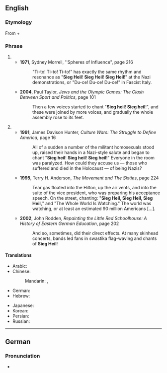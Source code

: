 ==English==
{{wikipedia}}

===Etymology===
From {{etyl|de|en}} {{term|Sieg||lang=de|victory}} + {{term|Heil||lang=de|hail}}

===Phrase===
{{en-phrase|[[Sieg#German|Sieg]] [[heil#German|Heil]]}}

# {{non-gloss definition|A common [[chant]] at political rallies in [[Nazi Germany]], meaning roughly "Hail Victory!"}}
#* '''1971''', Sydney Morrell, ''Spheres of Influence", page 216
#*: "Ti-to! Ti-to! Ti-to!" has exactly the same rhythm and resonance as "'''Sieg Heil'''! '''Sieg Heil'''! '''Sieg Heil'''!" at the Nazi demonstrations, or "Du-ce! Du-ce! Du-ce!" in Fascist Italy.
#* '''2004''', Paul Taylor, ''Jews and the Olympic Games: The Clash Between Sport and Politics'', page 101
#*: Then a few voices started to chant "'''Sieg heil'''! '''Sieg heil'''!", and these were joined by more voices, and gradually the whole assembly rose to its feet.
# {{non-gloss definition|An [[evocation]] of the memory of the German [[Third Reich]] and Adolf Hitler.}}
#* '''1991''', James Davison Hunter, ''Culture Wars: The Struggle to Define America'', page 16
#*: All of a sudden a number of the militant homosexuals stood up, raised their hands in a Nazi-style salute and began to chant "'''Sieg heil'''! '''Sieg heil'''! '''Sieg heil'''!" Everyone in the room was paralyzed. How could they accuse us — those who suffered and died in the Holocaust — of being Nazis?
#* '''1995''', Terry H. Anderson, ''The Movement and The Sixties'', page 224
#*: Tear gas floated into the Hilton, up the air vents, and into the suite of the vice president, who was preparing his acceptance speech. On the street, chanting: "'''Sieg Heil, Sieg Heil, Sieg Heil,'''" and "The Whole World Is Watching." The world was watching, or at least an estimated 90 million Americans […].
#* '''2002''', John Rodden, ''Repainting the Little Red Schoolhouse: A History of Eastern German Education'', page 202
#*: And so, sometimes, did their direct effects. At many skinhead concerts, bands led fans in swastika flag-waving and chants of '''Sieg Heil'''!

====Translations====
{{trans-top|Nazi greeting}}
* Arabic: {{t-|ar|زيج هايل|tr=zīg hāyl|sc=Arab}}
* Chinese:
*: Mandarin: {{t|cmn|勝利萬歲|sc=Hani}}, {{t|cmn|胜利万岁|tr=shènglì wànsuì|sc=Hani}}
* German: {{t-|de|Sieg Heil}}
* Hebrew: {{t-|he|זיג הייל|tr=zig hayl|sc=Hebr}}
{{trans-mid}}
* Japanese: {{t-|ja|ジークハイル|tr=jīkuhairu|sc=Jpan}}
* Korean: {{t-|ko|지크 하일|tr=jikeu hail|sc=Kore}}
* Persian: {{t-|fa|درود بر پیروزی|tr=dorood bar piroozi|sc=fa-Arab}}
* Russian: {{t-|ru|зиг хайль|tr=zig xajl’|sc=Cyrl}}
{{trans-bottom}}

----

==German==

===Pronunciation===
* {{IPA|/ziːk haɪ̯l/|lang=de}}